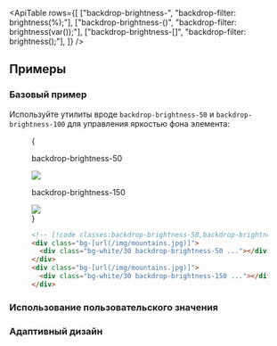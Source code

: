 

<ApiTable
  rows={[
    ["backdrop-brightness-<number>", "backdrop-filter: brightness(<number>%);"],
    ["backdrop-brightness-(<custom-property>)", "backdrop-filter: brightness(var(<custom-property>));"],
    ["backdrop-brightness-[<value>]", "backdrop-filter: brightness(<value>);"],
  ]}
/>

## Примеры

### Базовый пример

Используйте утилиты вроде `backdrop-brightness-50` и `backdrop-brightness-100` для управления яркостью фона элемента:

<Figure>

<Example padding={false}>
  {
    <div className="flex scroll-p-8 justify-start overflow-scroll sm:block sm:overflow-visible">
      <div className="flex shrink-0 items-center justify-around gap-6 p-8 font-mono font-bold sm:gap-4">
        <div className="flex shrink-0 flex-col items-center">
          <p className="mb-3 text-center font-mono text-sm font-medium text-gray-500 dark:text-gray-400">
            backdrop-brightness-50
          </p>
          <div className="relative">
            <div className="absolute inset-6 size-20 bg-white/30 backdrop-brightness-50"></div>
            <img
              className="h-32 w-32 rounded-lg object-cover"
              src="https://images.unsplash.com/photo-1554629947-334ff61d85dc?ixid=MnwxMjA3fDB8MHxwaG90by1wYWdlfHx8fGVufDB8fHx8&ixlib=rb-1.2.1&auto=format&fit=crop&w=1000&h=1000&q=90"
            />
            <div className="absolute inset-0 rounded-lg ring-1 ring-black/10 ring-inset"></div>
          </div>
        </div>
        <div className="flex shrink-0 flex-col items-center">
          <p className="mb-3 text-center font-mono text-sm font-medium text-gray-500 dark:text-gray-400">
            backdrop-brightness-150
          </p>
          <div className="relative">
            <div className="absolute inset-6 size-20 bg-white/30 backdrop-brightness-150"></div>
            <img
              className="h-32 w-32 rounded-lg object-cover"
              src="https://images.unsplash.com/photo-1554629947-334ff61d85dc?ixid=MnwxMjA3fDB8MHxwaG90by1wYWdlfHx8fGVufDB8fHx8&ixlib=rb-1.2.1&auto=format&fit=crop&w=1000&h=1000&q=90"
            />
            <div className="absolute inset-0 rounded-lg ring-1 ring-black/10 ring-inset"></div>
          </div>
        </div>
      </div>
    </div>
  }
</Example>

```html
<!-- [!code classes:backdrop-brightness-50,backdrop-brightness-150] -->
<div class="bg-[url(/img/mountains.jpg)]">
  <div class="bg-white/30 backdrop-brightness-50 ..."></div>
</div>
<div class="bg-[url(/img/mountains.jpg)]">
  <div class="bg-white/30 backdrop-brightness-150 ..."></div>
</div>
```

</Figure>

### Использование пользовательского значения

<UsingACustomValue utility="backdrop-brightness" value="1.75" name="backdrop brightness" />

### Адаптивный дизайн

<ResponsiveDesign
  property="backdrop-filter: brightness()"
  defaultClass="backdrop-brightness-110"
  featuredClass="backdrop-brightness-150"
/>
